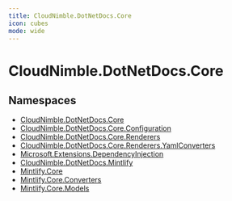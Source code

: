 ```yaml
---
title: CloudNimble.DotNetDocs.Core
icon: cubes
mode: wide
---
```


# CloudNimble.DotNetDocs.Core

## Namespaces

- [CloudNimble.DotNetDocs.Core](index.mdx)
- [CloudNimble.DotNetDocs.Core.Configuration](index.mdx)
- [CloudNimble.DotNetDocs.Core.Renderers](index.mdx)
- [CloudNimble.DotNetDocs.Core.Renderers.YamlConverters](index.mdx)
- [Microsoft.Extensions.DependencyInjection](index.mdx)
- [CloudNimble.DotNetDocs.Mintlify](index.mdx)
- [Mintlify.Core](index.mdx)
- [Mintlify.Core.Converters](index.mdx)
- [Mintlify.Core.Models](index.mdx)
